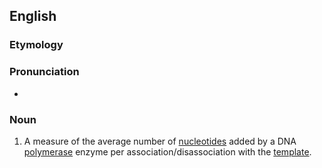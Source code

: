 ==English==

===Etymology===
{{suffix|processive|ity|lang=en}}

===Pronunciation===
* {{a|US}} {{IPA|pɹɑsɛˈsɪvəti|lang=en}}

===Noun===
{{en-noun|processivities}}
{{wikipedia}}

# {{context|genetics|lang=en}} A measure of the average number of [[nucleotide]]s added by a DNA [[polymerase]] enzyme per association/disassociation with the [[template]].